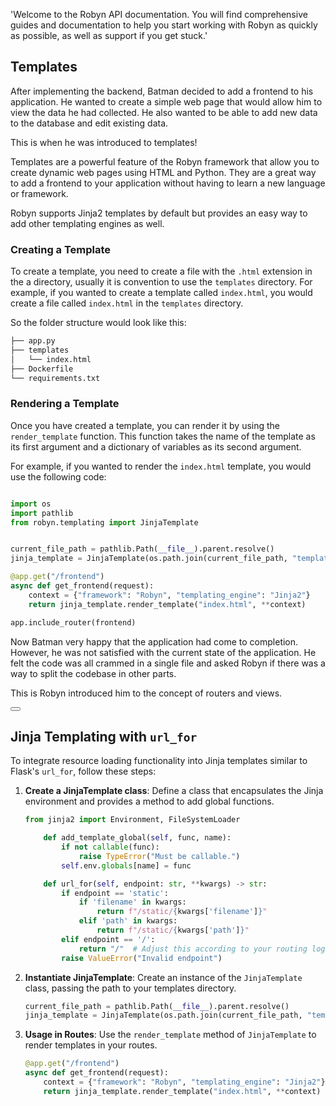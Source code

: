   'Welcome to the Robyn API documentation. You will find comprehensive guides and documentation to help you start working with Robyn as quickly as possible, as well as support if you get stuck.'


## Templates

After implementing the backend, Batman decided to add a frontend to his application. He wanted to create a simple web page that would allow him to view the data he had collected. He also wanted to be able to add new data to the database and edit existing data.

This is when he was introduced to templates!

Templates are a powerful feature of the Robyn framework that allow you to create dynamic web pages using HTML and Python. They are a great way to add a frontend to your application without having to learn a new language or framework.

Robyn supports Jinja2 templates by default but provides an easy way to add other templating engines as well.

### Creating a Template

To create a template, you need to create a file with the `.html` extension in the a directory, usually it is convention to use the `templates` directory. For example, if you wanted to create a template called `index.html`, you would create a file called `index.html` in the `templates` directory.

So the folder structure would look like this:

```bash
├── app.py
├── templates
│   └── index.html
├── Dockerfile
└── requirements.txt

```

### Rendering a Template

Once you have created a template, you can render it by using the `render_template` function. This function takes the name of the template as its first argument and a dictionary of variables as its second argument.

For example, if you wanted to render the `index.html` template, you would use the following code:

```python {{ title: 'Rendering a Template' }}

import os
import pathlib
from robyn.templating import JinjaTemplate


current_file_path = pathlib.Path(__file__).parent.resolve()
jinja_template = JinjaTemplate(os.path.join(current_file_path, "templates"))

@app.get("/frontend")
async def get_frontend(request):
    context = {"framework": "Robyn", "templating_engine": "Jinja2"}
    return jinja_template.render_template("index.html", **context)

app.include_router(frontend)
```


Now Batman very happy that the application had come to completion. However, he was not satisfied with the current state of the application. He felt the code was all crammed in a single file and asked Robyn if there was a way to split the codebase in other parts.

This is Robyn introduced him to the concept of routers and views.

<div className="not-prose">
  <Button
    href="/documentation/example_app/subrouters_and_views"
    variant="text"
    arrow="right"
    children="SubRouters and Views"
  />
</div>

## Jinja Templating with `url_for`

To integrate resource loading functionality into Jinja templates similar to Flask's `url_for`, follow these steps:

1. **Create a JinjaTemplate class**: Define a class that encapsulates the Jinja environment and provides a method to add global functions.

    ```python
    from jinja2 import Environment, FileSystemLoader

        def add_template_global(self, func, name):
            if not callable(func):
                raise TypeError("Must be callable.")
            self.env.globals[name] = func

        def url_for(self, endpoint: str, **kwargs) -> str:
            if endpoint == 'static':
                if 'filename' in kwargs:
                    return f"/static/{kwargs['filename']}"
                elif 'path' in kwargs:
                    return f"/static/{kwargs['path']}"
            elif endpoint == '/':
                return "/"  # Adjust this according to your routing logic
            raise ValueError("Invalid endpoint")
    ```

2. **Instantiate JinjaTemplate**: Create an instance of the `JinjaTemplate` class, passing the path to your templates directory.

    ```python
    current_file_path = pathlib.Path(__file__).parent.resolve()
    jinja_template = JinjaTemplate(os.path.join(current_file_path, "templates"))
    ```

3. **Usage in Routes**: Use the `render_template` method of `JinjaTemplate` to render templates in your routes.

    ```python
    @app.get("/frontend")
    async def get_frontend(request):
        context = {"framework": "Robyn", "templating_engine": "Jinja2"}
        return jinja_template.render_template("index.html", **context)
    ```
